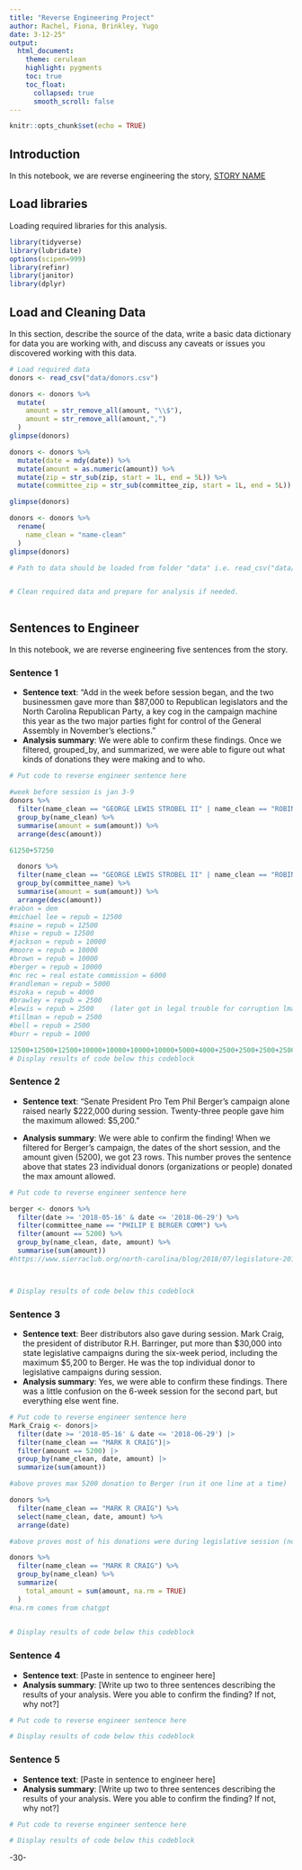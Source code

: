 ```yaml
---
title: "Reverse Engineering Project"
author: Rachel, Fiona, Brinkley, Yugo
date: 3-12-25"
output:
  html_document:
    theme: cerulean
    highlight: pygments
    toc: true
    toc_float:
      collapsed: true
      smooth_scroll: false
---
```


```r
knitr::opts_chunk$set(echo = TRUE)
```

## Introduction 

In this notebook, we are reverse engineering the story, [STORY NAME](STORY URL)

## Load libraries

Loading required libraries for this analysis.

```r
library(tidyverse)
library(lubridate)
options(scipen=999)
library(refinr)
library(janitor)
library(dplyr)
```

## Load and Cleaning Data

In this section, describe the source of the data, write a basic data dictionary for data you are working with, and discuss any caveats or issues you discovered working with this data. 

```r
# Load required data
donors <- read_csv("data/donors.csv")

donors <- donors %>% 
  mutate(
    amount = str_remove_all(amount, "\\$"),
    amount = str_remove_all(amount,",")
  )
glimpse(donors)

donors <- donors %>% 
  mutate(date = mdy(date)) %>% 
  mutate(amount = as.numeric(amount)) %>% 
  mutate(zip = str_sub(zip, start = 1L, end = 5L)) %>% 
  mutate(committee_zip = str_sub(committee_zip, start = 1L, end = 5L))

glimpse(donors)

donors <- donors %>% 
  rename(
    name_clean = "name-clean"
  )
glimpse(donors)

# Path to data should be loaded from folder "data" i.e. read_csv("data/name_of_data.csv")


# Clean required data and prepare for analysis if needed. 



```

## Sentences to Engineer
In this notebook, we are reverse engineering five sentences from the story.

### Sentence 1

* **Sentence text**: “Add in the week before session began, and the two businessmen gave more than $87,000 to Republican legislators and the North Carolina Republican Party, a key cog in the campaign machine this year as the two major parties fight for control of the General Assembly in November's elections.”
* **Analysis summary**: We were able to confirm these findings. Once we filtered, grouped_by, and summarized, we were able to figure out what kinds of donations they were making and to who. 

```r
# Put code to reverse engineer sentence here

#week before session is jan 3-9
donors %>% 
  filter(name_clean == "GEORGE LEWIS STROBEL II" | name_clean == "ROBIN E DELMER") %>% 
  group_by(name_clean) %>% 
  summarise(amount = sum(amount)) %>% 
  arrange(desc(amount))

61250+57250

  donors %>% 
  filter(name_clean == "GEORGE LEWIS STROBEL II" | name_clean == "ROBIN E DELMER") %>% 
  group_by(committee_name) %>% 
  summarise(amount = sum(amount)) %>% 
  arrange(desc(amount))
#rabon = dem
#michael lee = repub = 12500	
#saine = repub = 12500	
#hise = repub = 12500	
#jackson = repub = 10000	
#moore = repub = 10000	
#brown = repub = 10000	
#berger = repub = 10000	
#nc rec = real estate commission = 6000
#randleman = repub = 5000	
#szoka = repub = 4000	
#brawley = repub = 2500	
#lewis = repub = 2500	 (later got in legal trouble for corruption lmao)
#tillman = repub = 2500	
#bell = repub = 2500	
#burr = repub = 1000

12500+12500+12500+10000+10000+10000+10000+5000+4000+2500+2500+2500+2500+1000 = 97500
# Display results of code below this codeblock

```

### Sentence 2

* **Sentence text**: “Senate President Pro Tem Phil Berger's campaign alone raised nearly $222,000 during session. Twenty-three people gave him the maximum allowed: $5,200.”

* **Analysis summary**: We were able to confirm the finding! When we filtered for Berger's campaign, the dates of the short session, and the amount given (5200), we got 23 rows. This number proves the sentence above that states 23 individual donors (organizations or people) donated the max amount allowed. 

```r
# Put code to reverse engineer sentence here

berger <- donors %>% 
  filter(date >= '2018-05-16' & date <= '2018-06-29') %>% 
  filter(committee_name == "PHILIP E BERGER COMM") %>% 
  filter(amount == 5200) %>% 
  group_by(name_clean, date, amount) %>% 
  summarise(sum(amount))
#https://www.sierraclub.org/north-carolina/blog/2018/07/legislature-2018-wrapup is where we got the ending date!



# Display results of code below this codeblock


```

### Sentence 3

* **Sentence text**: Beer distributors also gave during session. Mark Craig, the president of distributor R.H. Barringer, put more than $30,000 into state legislative campaigns during the six-week period, including the maximum $5,200 to Berger. He was the top individual donor to legislative campaigns during session.
* **Analysis summary**: Yes, we were able to confirm these findings. There was a little confusion on the 6-week session for the second part,  but everything else went fine. 

```r
# Put code to reverse engineer sentence here
Mark_Craig <- donors|>
  filter(date >= '2018-05-16' & date <= '2018-06-29') |>
  filter(name_clean == "MARK R CRAIG")|>
  filter(amount == 5200) |>
  group_by(name_clean, date, amount) |>
  summarize(sum(amount))

#above proves max 5200 donation to Berger (run it one line at a time)

donors %>% 
  filter(name_clean == "MARK R CRAIG") %>% 
  select(name_clean, date, amount) %>% 
  arrange(date)

#above proves most of his donations were during legislative session (not all, though!) 

donors %>% 
  filter(name_clean == "MARK R CRAIG") %>% 
  group_by(name_clean) %>% 
  summarize(
    total_amount = sum(amount, na.rm = TRUE)
  )
#na.rm comes from chatgpt
  

# Display results of code below this codeblock

```

### Sentence 4

* **Sentence text**: [Paste in sentence to engineer here]
* **Analysis summary**: [Write up two to three sentences describing the results of your analysis.  Were you able to confirm the finding? If not, why not?]

```r
# Put code to reverse engineer sentence here

# Display results of code below this codeblock

```

### Sentence 5

* **Sentence text**: [Paste in sentence to engineer here]
* **Analysis summary**: [Write up two to three sentences describing the results of your analysis.  Were you able to confirm the finding? If not, why not?]

```r
# Put code to reverse engineer sentence here

# Display results of code below this codeblock

```

-30-